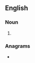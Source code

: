 ==English==

===Noun===
{{head|en|noun plural form}}

# {{plural of|beaner|lang=en}}

===Anagrams===
* {{anagrams|en|Benares|Bereans}}